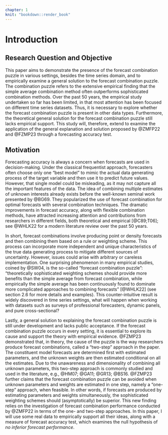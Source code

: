 ```yaml
---
chapter: 1
knit: "bookdown::render_book"
---
```


# Introduction 

## Research Question and Objective

This paper aims to demonstrate the presence of the forecast combination puzzle in various settings, besides the time series domain, and to empirically examine a general solution to the forecast combination puzzle. The combination puzzle refers to the extensive empirical finding that the simple average combination method often outperforms sophisticated combination methods. Over the past 50 years, the empirical study undertaken so far has been limited, in that most attention has been focused on different time series datasets. Thus, it is necessary to explore whether the forecast combination puzzle is present in other data types. Furthermore, the theoretical general solution for the forecast combination puzzle still lacks empirical support. This study will, therefore, extend to examine the application of the general explanation and solution proposed by @ZMFP22 and @FZMP23 through a forecasting accuracy test.



## Motivation

Forecasting accuracy is always a concern when forecasts are used in decision-making. Under the classical frequentist approach, forecasters often choose only one "best model" to mimic the actual data generating process of the target variable and then use it to predict future values. However, that single model could be misleading, as it may not capture all the important features of the data. The idea of combining multiple estimates of unknown interests already exists before the well-known seminal work presented by @BG69. They popularized the use of forecast combination for optimal forecasts with several combination techniques. The dramatic improvements in forecast accuracy, along with flexible combination methods, have attracted increasing attention and contributions from researchers in different fields, both theoretical and empirical [@C89;T06]; see @WHLK22 for a modern literature review over the past 50 years.  



In short, forecast combinations involve producing point or density forecasts and then combining them based on a rule or weighting scheme. This process can incorporate more independent and unique characteristics of the true data generating process to mitigate different sources of uncertainty. However, issues could arise with arbitrary or careless implementation. One surprising phenomenon in many empirical studies, coined by @SW04, is the so-called "forecast combination puzzle": "theoretically sophisticated weighting schemes should provide more benefits than the simple average from forecast combination, while empirically the simple average has been continuously found to dominate more complicated approaches to combining forecasts" [@WHLK22] (see section 2.6 for more details and examples). This counter-intuitive result is widely discovered in time series settings, what will happen when working with datasets such as surveys of professional forecasters, dynamic panels, and pure cross-sectional?  



Lastly, a general solution to explaining the forecast combination puzzle is still under development and lacks public acceptance. If the forecast combination puzzle occurs in every setting, it is essential to explore its cause and support the theory with empirical evidence. @FZMP23 demonstrated that, in theory, the cause of the puzzle is the way researchers produce forecast combinations, called a "two-step" approach in the paper. The constituent model forecasts are determined first with estimated parameters, and the unknown weights are then estimated conditional on all the estimates. Due to the unawareness and dimensionality of combining all unknown parameters, this two-step approach is commonly studied and used in the literature, e.g., @HM07; @GA11; @GR13; @BS16. @FZMP23 further claims that the forecast combination puzzle can be avoided when unknown parameters and weights are estimated in one step, namely a "one-step" approach, when feasible. In other words, if forecasts are produced by estimating parameters and weights simultaneously, the sophisticated weighting schemes should (asymptotically) be superior. This new finding relies on the investigation of forecast combination performance conducted by @ZMFP22 in terms of the one- and two-step approaches. In this paper, I will use some real data to empirically support all their ideas, along with a measure of forecast accuracy test, which examines the null hypothesis of *no inferior forecast performance*.  









